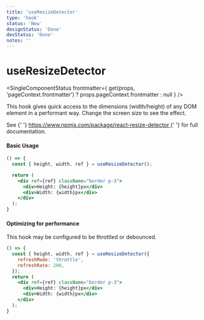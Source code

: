 ```yaml
---
title: 'useResizeDetector'
type: 'hook'
status: 'New'
designStatus: 'Done'
devStatus: 'Done'
notes: ''
---
```



# useResizeDetector

<SingleComponentStatus
  frontmatter={
    get(props, 'pageContext.frontmatter') ? props.pageContext.frontmatter : null
  }
/>

<p>
  This hook gives quick access to the dimensions (width/height) of any DOM
  element in a performant way. Change the screen size to see the effect.
</p>

<p>
  See
  {' '}
  <a href="https://www.npmjs.com/package/react-resize-detector" target="_blank" rel="noopener noreferrer">
    https://www.npmjs.com/package/react-resize-detector
  </a>
  {' '}
  for full documentation.
</p>

#### Basic Usage

```jsx live
() => {
  const { height, width, ref } = useResizeDetector();

  return (
    <div ref={ref} className="border p-3">
      <div>Height: {height}px</div>
      <div>Width: {width}px</div>
    </div>
  );
}
```

#### Optimizing for performance

<p>This hook may be configured to be throttled or debounced.</p>

```jsx live
() => {
  const { height, width, ref } = useResizeDetector({
    refreshMode: 'throttle',
    refreshRate: 200,
  });
  return (
    <div ref={ref} className="border p-3">
      <div>Height: {height}px</div>
      <div>Width: {width}px</div>
    </div>
  );
}
```

